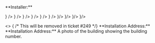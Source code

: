 <p>**Installer:**</p>
<p className="margin-left">
<ShowOrHide visible={props?.project}>
  <LabelValue path="installer.name" parent={props.project} suffix={<br/>} />
  <LabelValue path="installer.company_name" parent={props.project} suffix={<br/>} />
  <LabelValue path="installer.mailing_address" parent={props.project} suffix={<br/>} />
  <LabelValue path="installer.phone" parent={props.project} suffix={<br/>} />
  <LabelValue path="installer.email" parent={props.project} suffix={<br/>} />
</ShowOrHide>
<ShowOrHide visible={props?.project == null}>
  <LabelValue path="installer.name" suffix={<br/>} />
  <LabelValue path="installer.company_name" suffix={<br/>}/>
  <LabelValue path="installer.mailing_address" suffix={<br/>}/>
  <LabelValue path="installer.phone" suffix={<br/>}/>
  <LabelValue path="installer.email" suffix={<br/>}/>
</ShowOrHide>
</p>
<ShowOrHide visible={props.data.install_date}>
  <>
    {    /* This will be removed in ticket #249 */}
    <LabelValue label="Installation Date" 
    type="date" value={props.data.install_date}/>
  </>
</ShowOrHide>

<ShowOrHide visible={props?.project}>
   **Installation Address:** <LabelValue path="location.street_address" parent={props.project} suffix=", "/> <LabelValue path="location.city" parent={props.project} suffix=", "/> <LabelValue path="location.state" parent={props.project} suffix=", "/><LabelValue path="location.zip_code" parent={props.project}/>
</ShowOrHide>
<ShowOrHide visible={props?.project == null}>
 **Installation Address:** <LabelValue path="location.street_address" suffix=", "/><LabelValue path="location.city" suffix=", " /><LabelValue path="location.state" suffix=", " /> <LabelValue path="location.zip_code" />
</ShowOrHide>

<Photo id="building_number_photo" label="Building Number" parent={props.project} required>
      A photo of the building showing the building number.
</Photo>